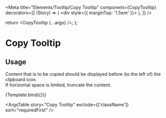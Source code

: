 
<Meta
  title="Elements/Tooltip/Copy Tooltip"
  component={CopyTooltip}
  decorators={[
    (Story) => (
      <div style={{ marginTop: '1.5em' }}>
        <Story />
      </div>
    ),
  ]}
/>

  return <CopyTooltip {...args} />;
};

# Copy Tooltip

## Usage

Content that is to be copied should be displayed before (to the left of) the clipboard icon.<br />
If horizontal space is limited, truncate the content.

<Canvas>
  <Story
    name="Copy Tooltip"
    args={{
      text: 'Hello World',
    }}
    argTypes={{
      text: {
        description: 'Text to copy to the clipboard.',
      },
    }}
  >
    {Template.bind({})}
  </Story>
</Canvas>

<ArgsTable story="Copy Tooltip" exclude={['className']} sort="requiredFirst" />
